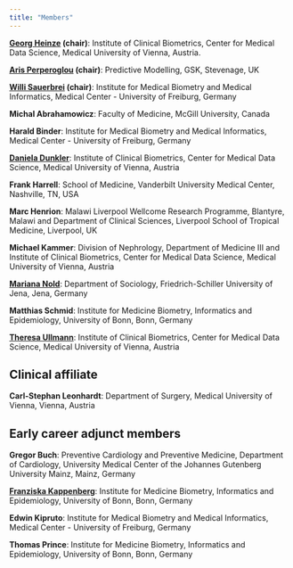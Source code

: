 ```yaml
---
title: "Members"
---
```


**[Georg Heinze](https://www.meduniwien.ac.at/researcher/georg_heinze) (chair)**: Institute of Clinical Biometrics, Center for Medical Data Science, Medical University of Vienna,  Austria. 

**[Aris Perperoglou](https://uk.linkedin.com/in/arisperperoglou) (chair)**:  Predictive Modelling, GSK, Stevenage, UK

**[Willi Sauerbrei](https://www.uniklinik-freiburg.de/imbi-en/employees.html?imbiuser=wfs) (chair)**: Institute for Medical Biometry and Medical Informatics, Medical Center - University of Freiburg, Germany 

**Michal Abrahamowicz**: Faculty of Medicine, McGill University, Canada

**Harald Binder**:  Institute for Medical Biometry and Medical Informatics, Medical Center - University of Freiburg, Germany 

**[Daniela Dunkler](https://www.meduniwien.ac.at/researcher/daniela_dunkler)**: Institute of Clinical Biometrics, Center for Medical Data Science, Medical University of Vienna,  Austria

**Frank Harrell**: School of Medicine, Vanderbilt University Medical Center, Nashville, TN, USA

**Marc Henrion**: Malawi Liverpool Wellcome Research Programme, Blantyre, Malawi and Department of Clinical Sciences, Liverpool School of Tropical Medicine, Liverpool, UK

**Michael Kammer**: Division of Nephrology, Department of Medicine III and Institute of Clinical Biometrics, Center for Medical Data Science, Medical University of Vienna,  Austria

**[Mariana Nold](https://www.fsv.uni-jena.de/19575/dr-mariana-nold)**: Department of Sociology, Friedrich-Schiller University of Jena, Jena, Germany

**Matthias Schmid**:  Institute for Medicine Biometry, Informatics and Epidemiology, University of Bonn, Bonn, Germany

**[Theresa Ullmann](https://www.meduniwien.ac.at/researcher/theresa_ullmann)**: Institute of Clinical Biometrics, Center for Medical Data Science, Medical University of Vienna,  Austria

## Clinical affiliate

**Carl-Stephan Leonhardt**: Department of Surgery, Medical University of Vienna, Vienna, Austria

## Early career adjunct members

**Gregor Buch**: Preventive Cardiology and Preventive Medicine, Department of Cardiology, University Medical Center of the Johannes Gutenberg University Mainz, Mainz, Germany

**[Franziska Kappenberg](https://www.imbie.uni-bonn.de/people/dr-franziska-kappenberg/)**: Institute for Medicine Biometry, Informatics and Epidemiology, University of Bonn, Bonn, Germany

**Edwin  Kipruto**:  Institute for Medical Biometry and Medical Informatics, Medical Center - University of Freiburg, Germany

**Thomas Prince**: Institute for Medicine Biometry, Informatics and Epidemiology, University of Bonn, Bonn, Germany



